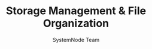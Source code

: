 ---
guideId: DBMS-101
moduleId: DBMS-08
title: Storage Management & File Organization
description: Explore storage hierarchy, file organization techniques, and RAID storage.
author: SystemNode Team
---